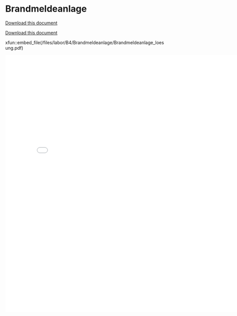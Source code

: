 
# Brandmeldeanlage

[Download this document](/files/labor/B4/Brandmeldeanlage/Brandmeldeanlage_loesung.docx)

[Download this document](/files/labor/B4/Brandmeldeanlage/Brandmeldeanlage_loesung.pdf)

xfun::embed_file(/files/labor/B4/Brandmeldeanlage/Brandmeldeanlage_loesung.pdf)

<embed src="/files/labor/B4/Brandmeldeanlage/Brandmeldeanlage_loesung.pdf" width="800px" height="810px" />
